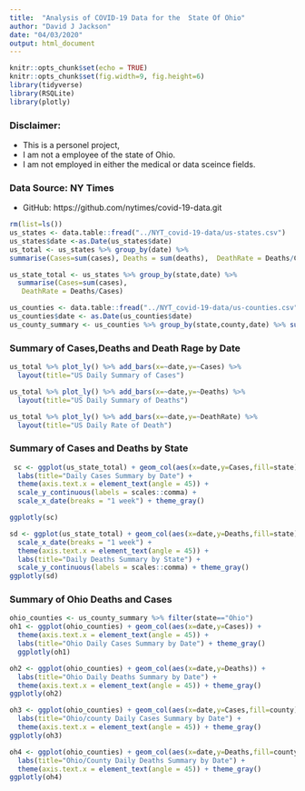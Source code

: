 ```yaml
---
title:  "Analysis of COVID-19 Data for the  State Of Ohio"
author: "David J Jackson"
date: "04/03/2020"
output: html_document
---
```


```r
knitr::opts_chunk$set(echo = TRUE)
knitr::opts_chunk$set(fig.width=9, fig.height=6)
library(tidyverse)
library(RSQLite)
library(plotly)
```

### Disclaimer:
* This is a personel project, 
* I am not a employee of the state of Ohio. 
* I am not employed in either the medical or data sceince fields.

### Data Source: NY Times
* GitHub: https://github.com/nytimes/covid-19-data.git


```r
rm(list=ls())
us_states <- data.table::fread("../NYT_covid-19-data/us-states.csv")
us_states$date <-as.Date(us_states$date)
us_total <- us_states %>% group_by(date) %>% 
summarise(Cases=sum(cases), Deaths = sum(deaths),  DeathRate = Deaths/Cases)

us_state_total <- us_states %>% group_by(state,date) %>% 
  summarise(Cases=sum(cases),                                          Deaths = sum(deaths),                                              
   DeathRate = Deaths/Cases)

```
```r
us_counties <- data.table::fread("../NYT_covid-19-data/us-counties.csv")
us_counties$date <- as.Date(us_counties$date)
us_county_summary <- us_counties %>% group_by(state,county,date) %>% summarise(Cases=sum(cases),                                                Deaths = sum(deaths),DeathRate = Deaths/Cases)

```


### Summary of Cases,Deaths  and Death Rage by Date

```r
us_total %>% plot_ly() %>% add_bars(x=~date,y=~Cases) %>%
  layout(title="US Daily Summary of Cases")

us_total %>% plot_ly() %>% add_bars(x=~date,y=~Deaths) %>%
  layout(title="US Daily Summary of Deaths")

us_total %>% plot_ly() %>% add_bars(x=~date,y=~DeathRate) %>%
  layout(title="US Daily Rate of Death")
```

### Summary of Cases and Deaths by State

```r
 sc <- ggplot(us_state_total) + geom_col(aes(x=date,y=Cases,fill=state)) +
  labs(title="Daily Cases Summary by Date") +
  theme(axis.text.x = element_text(angle = 45)) + 
  scale_y_continuous(labels = scales::comma) +
  scale_x_date(breaks = "1 week") + theme_gray()

ggplotly(sc)

sd <- ggplot(us_state_total) + geom_col(aes(x=date,y=Deaths,fill=state)) +
  scale_x_date(breaks = "1 week") +
  theme(axis.text.x = element_text(angle = 45)) +
  labs(title="Daily Deaths Summary by State") +
  scale_y_continuous(labels = scales::comma) + theme_gray()
ggplotly(sd)

```

### Summary of Ohio Deaths and Cases

```r

ohio_counties <- us_county_summary %>% filter(state=="Ohio")
oh1 <- ggplot(ohio_counties) + geom_col(aes(x=date,y=Cases)) +
  theme(axis.text.x = element_text(angle = 45)) +
  labs(title="Ohio Daily Cases Summary by Date") + theme_gray()
  ggplotly(oh1)

oh2 <- ggplot(ohio_counties) + geom_col(aes(x=date,y=Deaths)) +
  labs(title="Ohio Daily Deaths Summary by Date") +
  theme(axis.text.x = element_text(angle = 45)) + theme_gray()
ggplotly(oh2)
```
```r
oh3 <- ggplot(ohio_counties) + geom_col(aes(x=date,y=Cases,fill=county)) +
  labs(title="Ohio/county Daily Cases Summary by Date") +
  theme(axis.text.x = element_text(angle = 45)) + theme_gray()
ggplotly(oh3)

oh4 <- ggplot(ohio_counties) + geom_col(aes(x=date,y=Deaths,fill=county)) +
  labs(title="Ohio/County Daily Deaths Summary by Date") +
  theme(axis.text.x = element_text(angle = 45)) + theme_gray()
ggplotly(oh4)
```
